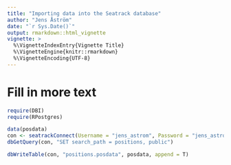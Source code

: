 ```yaml
---
title: "Importing data into the Seatrack database"
author: "Jens Åström"
date: "`r Sys.Date()`"
output: rmarkdown::html_vignette
vignette: >
  %\VignetteIndexEntry{Vignette Title}
  %\VignetteEngine{knitr::rmarkdown}
  %\VignetteEncoding{UTF-8}
---
```


Fill in more text
=============

```r
require(DBI)
require(RPostgres)
```


```r
data(posdata)
con <- seatrackConnect(Username = "jens_astrom", Password = "jens_astrom")
dbGetQuery(con, "SET search_path = positions, public")

dbWriteTable(con, "positions.posdata", posdata, append = T)

```

